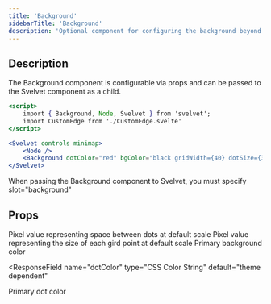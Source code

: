 ```yaml
---
title: 'Background'
sidebarTitle: 'Background'
description: 'Optional component for configuring the background beyond the default themes'
---
```


## Description

The Background component is configurable via props and can be passed to the Svelvet component as a child.

```jsx App.svelte
<script>
	import { Background, Node, Svelvet } from 'svelvet';
    import CustomEdge from './CustomEdge.svelte'
</script>

<Svelvet controls minimap>
    <Node />
    <Background dotColor="red" bgColor="black gridWidth={40} dotSize={3} slot="background" />
</Svelvet>
```

<Warning>
  When passing the Background component to Svelvet, you must specify
  slot="background"
</Warning>

## Props

<ResponseField name="gridWidth" type="number" default="22">
  Pixel value representing space between dots at default scale
</ResponseField>

<ResponseField name="dotSize" type="number" default="1.4">
  Pixel value representing the size of each gird point at default scale
</ResponseField>

<ResponseField name="bgColor" type="CSS Color String" default="theme dependent">
  Primary background color
</ResponseField>

<ResponseField
  name="dotColor"
  type="CSS Color String"
  default="theme dependent"
>
  Primary dot color
</ResponseField>
